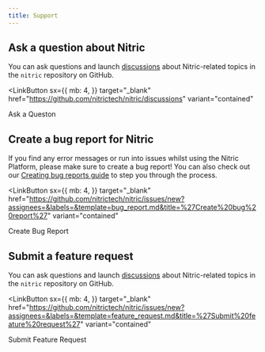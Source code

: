 ```yaml
---
title: Support
---
```


## Ask a question about Nitric

You can ask questions and launch <a href="https://github.com/nitrictech/nitric/discussions" target="_blank">discussions</a> about Nitric-related topics in the `nitric` repository on GitHub.

<LinkButton
  sx={{
    mb: 4,
  }}
  target="_blank"
  href="https://github.com/nitrictech/nitric/discussions"
  variant="contained"
>
  Ask a Queston
</LinkButton>

## Create a bug report for Nitric

If you find any error messages or run into issues whilst using the Nitric Platform, please make sure to create a bug report!
You can also check out our [Creating bug reports guide](/docs/support/creating-bug-reports) to step you through the process.

<LinkButton
  sx={{
    mb: 4,
  }}
  target="_blank"
  href="https://github.com/nitrictech/nitric/issues/new?assignees=&labels=&template=bug_report.md&title=%27Create%20bug%20report%27"
  variant="contained"
>
  Create Bug Report
</LinkButton>

## Submit a feature request

You can ask questions and launch <a href="https://github.com/nitrictech/nitric/discussions" target="_blank">discussions</a> about Nitric-related topics in the `nitric` repository on GitHub.

<LinkButton
  sx={{
    mb: 4,
  }}
  target="_blank"
  href="https://github.com/nitrictech/nitric/issues/new?assignees=&labels=&template=feature_request.md&title=%27Submit%20feature%20request%27"
  variant="contained"
>
  Submit Feature Request
</LinkButton>
